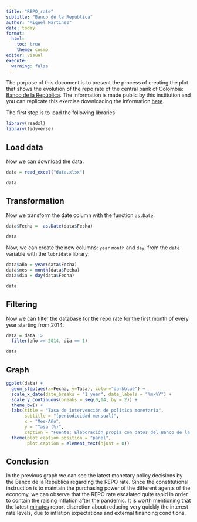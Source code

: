 ```yaml
---
title: "REPO_rate"
subtitle: "Banco de la República"
author: "Miguel Martinez"
date: today
format: 
  html:
    toc: true
    theme: cosmo
editor: visual
execute:
  warning: false
---
```


The purpose of this document is to present the process of creating the plot that shows the evolution of the repo rate of the central bank of Colombia: [Banco de la República](https://www.banrep.gov.co/es). The information is made public by this institution and you can replicate this exercise downloading the information [here](https://suameca.banrep.gov.co/buscador-de-series/#/).

The first step is to load the following libraries:

```r

library(readxl)
library(tidyverse)
```

## Load data

Now we can download the data:

```r

data = read_excel("data.xlsx")

data
```

## Transformation

Now we transform the date column with the function `as.Date`:

```r

data$Fecha =  as.Date(data$Fecha)

data
```

Now, we can create the new columns: `year` `month` and `day`, from the `date` variable with the `lubridate` library:

```r

data$año = year(data$Fecha)
data$mes = month(data$Fecha)
data$dia = day(data$Fecha)

data

```

## Filtering

Now we can filter the database for the repo rate for the first month of every year starting from 2014:

```r

data = data |> 
  filter(año >= 2014, dia == 1)

data
```

## Graph

```r

ggplot(data) +
  geom_step(aes(x=Fecha, y=Tasa), color="darkblue") +
  scale_x_date(date_breaks = "1 year", date_labels = "%m-%Y") +
  scale_y_continuous(breaks = seq(0,14, by = 2)) +
  theme_bw() +
  labs(title = "Tasa de intervención de política monetaria",
       subtitle = "(periodicidad mensual)",
       x = "Mes-Año",
       y = "Tasa (%)",
       caption = "Fuente: Elaboración propia con datos del Banco de la República, TIP") +
  theme(plot.caption.position = "panel",
        plot.caption = element_text(hjust = 0))

```

## Conclusion

In the previous graph we can see the latest monetary policy decisions by the Banco de la República regarding the REPO rate. Since the constitutional instruction is to maintain the purchasing power of the different agents of the economy, we can observe that the REPO rate escalated quite rapid in order to contain the raising inflation after the pandemic. It is worth mentioning that the latest [minutes](https://www.banrep.gov.co/es/noticias/minutas-banrep-enero-2025) report discretion about reducing very quickly the interest rate levels, due to inflation expectations and external financing conditions.
